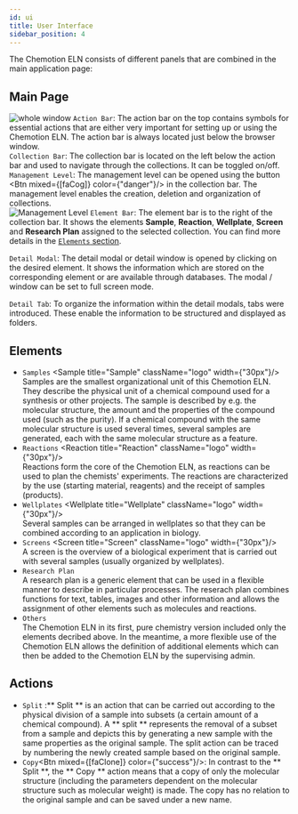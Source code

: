 ```yaml
---
id: ui
title: User Interface
sidebar_position: 4
---
```



The Chemotion ELN consists of different panels that are combined in the main application page:

## Main Page

![whole window](/img/screen.png)
`Action Bar`: The action bar on the top contains symbols for essential actions that are either very important for setting up or using the Chemotion ELN. The action bar is always located just below the browser window.  
 `Collection Bar`: The collection bar is located on the left below the action bar and used to navigate through the collections. It can be toggled on/off.  
 `Management Level`: The management level can be opened using the button <Btn mixed={[faCog]} color={"danger"}/> in the collection bar. The management level enables the creation, deletion and organization of collections.  
 ![Management Level](/img/mgmt_lvl.png)
`Element Bar`: The element bar is to the right of the collection bar. It shows the elements <b> Sample</b>, <b> Reaction</b>, <b> Wellplate</b>, <b> Screen</b> and <b>Research Plan</b> assigned to the selected collection.
You can find more details in the [`Elements` section](#elements).

`Detail Modal`: The detail modal or detail window is opened by clicking on the desired element. It shows the information which are stored on the corresponding element or are available through databases. The modal / window can be set to full screen mode.

`Detail Tab`: To organize the information within the detail modals, tabs were introduced. These enable the information to be structured and displayed as folders.

## Elements

- `Samples` <Sample title="Sample" className="logo" width={"30px"}/>  
  Samples are the smallest organizational unit of this Chemotion ELN. They describe the physical unit of a chemical compound used for a synthesis or other projects. The sample is described by e.g. the molecular structure, the amount and the properties of the compound used (such as the purity). If a chemical compound with the same molecular structure is used several times, several samples are generated, each with the same molecular structure as a feature.
- `Reactions` <Reaction title="Reaction" className="logo" width={"30px"}/>  
  Reactions form the core of the Chemotion ELN, as reactions can be used to plan the chemists' experiments. The reactions are characterized by the use (starting material, reagents) and the receipt of samples (products).
- `Wellplates` <Wellplate title="Wellplate" className="logo" width={"30px"}/>  
  Several samples can be arranged in wellplates so that they can be combined according to an application in biology.
- `Screens` <Screen title="Screen" className="logo" width={"30px"}/>  
  A screen is the overview of a biological experiment that is carried out with several samples (usually organized by wellplates).
- `Research Plan` <FontAwesomeIcon icon={faFileAlt} size="lg"/>  
  A research plan is a generic element that can be used in a flexible manner to describe in particular processes. The reserach plan combines functions for text, tables, images and other information and allows the assignment of other elements such as molecules and reactions.
- `Others`  
  The Chemotion ELN in its first, pure chemistry version included only the elements decribed above. In the meantime, a more flexible use of the Chemotion ELN allows the definition of additional elements which can then be added to the Chemotion ELN by the supervising admin.

## Actions

- `Split` :** Split ** is an action that can be carried out according to the physical division of a sample into subsets (a certain amount of a chemical compound). A ** split ** represents the removal of a subset from a sample and depicts this by generating a new sample with the same properties as the original sample. The split action can be traced by numbering the newly created sample based on the original sample.
- `Copy`<Btn mixed={[faClone]} color={"success"}/>: In contrast to the ** Split **, the ** Copy ** action means that a copy of only the molecular structure (including the parameters dependent on the molecular structure such as molecular weight) is made. The copy has no relation to the original sample and can be saved under a new name.
